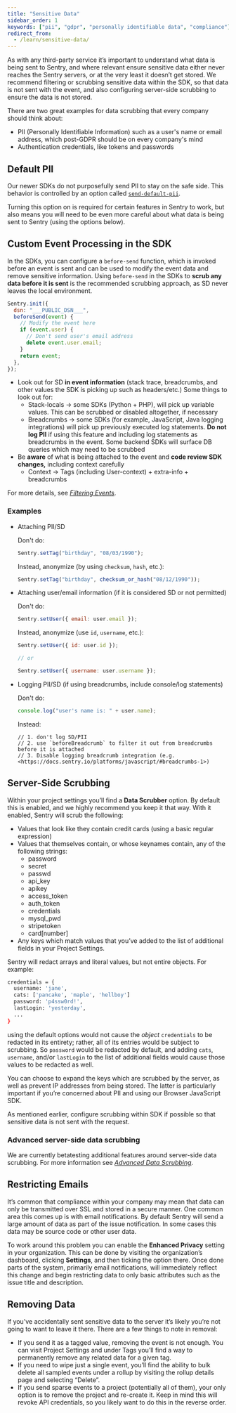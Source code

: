 ```yaml
---
title: "Sensitive Data"
sidebar_order: 1
keywords: ["pii", "gdpr", "personally identifiable data", "compliance"]
redirect_from:
  - /learn/sensitive-data/
---
```


As with any third-party service it’s important to understand what data is being sent to Sentry, and where relevant ensure sensitive data either never reaches the Sentry servers, or at the very least it doesn’t get stored. We recommend filtering or scrubbing sensitive data within the SDK, so that data is not sent with the event, and also configuring server-side scrubbing to ensure the data is not stored.

There are two great examples for data scrubbing that every company should think about:

- PII (Personally Identifiable Information) such as a user's name or email address, which post-GDPR should be on every company's mind
- Authentication credentials, like tokens and passwords

## Default PII

Our newer SDKs do not purposefully send PII to stay on the safe side. This behavior is controlled by an option called [`send-default-pii`](/error-reporting/configuration/#send-default-pii).

Turning this option on is required for certain features in Sentry to work, but also means you will need to be even more careful about what data is being sent to Sentry (using the options below).

## Custom Event Processing in the SDK

In the SDKs, you can configure a `before-send` function, which is invoked before an event is sent and can be used to modify the event data and remove sensitive information. Using `before-send` in the SDKs to **scrub any data before it is sent** is the recommended scrubbing approach, as SD never leaves the local environment.

```javascript
Sentry.init({
  dsn: "___PUBLIC_DSN___",
  beforeSend(event) {
    // Modify the event here
    if (event.user) {
      // Don't send user's email address
      delete event.user.email;
    }
    return event;
  },
});
```

- Look out for SD **in event information** (stack trace, breadcrumbs, and other values the SDK is picking up such as headers/etc.) Some things to look out for:
  - Stack-locals → some SDKs (Python + PHP), will pick up variable values. This can be scrubbed or disabled altogether, if necessary
  - Breadcrumbs → some SDKs (for example, JavaScript, Java logging integrations) will pick up previously executed log statements. **Do not log PII** if using this feature and including log statements as breadcrumbs in the event. Some backend SDKs will surface DB queries which may need to be scrubbed
- Be **aware** of what is being attached to the event and **code review SDK changes,** including context carefully
  - Context → Tags (including User-context) + extra-info + breadcrumbs

For more details, see [_Filtering Events_](/error-reporting/configuration/filtering/).

### Examples

- Attaching PII/SD

  Don't do:

  ```javascript
  Sentry.setTag("birthday", "08/03/1990");
  ```

  Instead, anonymize (by using `checksum`, `hash`, etc.):

  ```javascript
  Sentry.setTag("birthday", checksum_or_hash("08/12/1990"));
  ```

- Attaching user/email information (if it is considered SD or not permitted)

  Don't do:

  ```javascript
  Sentry.setUser({ email: user.email });
  ```

  Instead, anonymize (use `id`, `username`, etc.):

  ```javascript
  Sentry.setUser({ id: user.id });

  // or

  Sentry.setUser({ username: user.username });
  ```

- Logging PII/SD (if using breadcrumbs, include console/log statements)

  Don't do:

  ```javascript
  console.log("user's name is: " + user.name);
  ```

  Instead:

  ```
  // 1. don't log SD/PII
  // 2. use `beforeBreadcrumb` to filter it out from breadcrumbs before it is attached
  // 3. Disable logging breadcrumb integration (e.g. <https://docs.sentry.io/platforms/javascript/#breadcrumbs-1>)
  ```

## Server-Side Scrubbing

Within your project settings you’ll find a **Data Scrubber** option. By default this is enabled, and we highly recommend you keep it that way. With it enabled, Sentry will scrub the following:

- Values that look like they contain credit cards (using a basic regular expression)
- Values that themselves contain, or whose keynames contain, any of the following strings:
  - password
  - secret
  - passwd
  - api_key
  - apikey
  - access_token
  - auth_token
  - credentials
  - mysql_pwd
  - stripetoken
  - card[number]
- Any keys which match values that you’ve added to the list of additional fields in your Project Settings.

Sentry will redact arrays and literal values, but not entire objects. For example:

```bash
credentials = {
  username: 'jane',
  cats: ['pancake', 'maple', 'hellboy']
  password: 'p4ssw0rd!',
  lastLogin: 'yesterday',
  ...
}
```

using the default options would not cause the _object_ `credentials` to be redacted in its entirety; rather, all of its entries would be subject to scrubbing. So `password` would be redacted by default, and adding `cats`, `username`, and/or `lastLogin` to the list of additional fields would cause those values to be redacted as well.

You can choose to expand the keys which are scrubbed by the server, as well as prevent IP addresses from being stored. The latter is particularly important if you’re concerned about PII and using our Browser JavaScript SDK.

As mentioned earlier, configure scrubbing within SDK if possible so that sensitive data is not sent with the request.

### Advanced server-side data scrubbing

We are currently betatesting additional features around server-side data scrubbing. For more information see [_Advanced Data Scrubbing_](/data-management/advanced-datascrubbing/).

## Restricting Emails

It’s common that compliance within your company may mean that data can only be transmitted over SSL and stored in a secure manner. One common area this comes up is with email notifications. By default Sentry will send a large amount of data as part of the issue notification. In some cases this data may be source code or other user data.

To work around this problem you can enable the **Enhanced Privacy** setting in your organization. This can be done by visiting the organization’s dashboard, clicking **Settings**, and then ticking the option there. Once done parts of the system, primarily email notifications, will immediately reflect this change and begin restricting data to only basic attributes such as the issue title and description.

## Removing Data

If you’ve accidentally sent sensitive data to the server it’s likely you’re not going to want to leave it there. There are a few things to note in removal:

- If you send it as a tagged value, removing the event is not enough. You can visit Project Settings and under Tags you’ll find a way to permanently remove any related data for a given tag.
- If you need to wipe just a single event, you’ll find the ability to bulk delete all sampled events under a rollup by visiting the rollup details page and selecting “Delete”.
- If you send sparse events to a project (potentially all of them), your only option is to remove the project and re-create it. Keep in mind this will revoke API credentials, so you likely want to do this in the reverse order.
